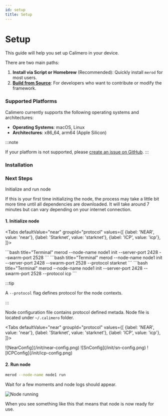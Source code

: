 ```yaml
---
id: setup
title: Setup
---
```



# Setup

This guide will help you set up Calimero in your device.

There are two main paths:

1. **Install via Script or Homebrew** (Recommended): Quickly install `merod`
   for most users.
2. [**Build from Source**](./build-from-source): For developers who want to
   contribute or modify the framework.

### Supported Platforms

Calimero currently supports the following operating systems and architectures:

- **Operating Systems**: macOS, Linux
- **Architectures**: x86_64, arm64 (Apple Silicon)

:::note

If your platform is not supported, please
[create an issue on GitHub](https://github.com/calimero-network/core/issues).
:::

### Installation

<MerodInstallation />

### Next Steps

Initialize and run node

If this is your first time initializing the node, the process may take a little
bit more time until all dependencies are downloaded. It will take around 7
minutes but can vary depending on your internet connection.

#### 1. Initialize node

<Tabs
    defaultValue="near"
    groupId="protocol"
    values={[
        {label: 'NEAR', value: 'near'},
        {label: 'Starknet', value: 'starknet'},
        {label: 'ICP', value: 'icp'},
    ]}>

<TabItem value="near">
```bash title="Terminal"
merod --node-name node1 init --server-port 2428 --swarm-port 2528
```
</TabItem>
<TabItem value="starknet">
```bash title="Terminal"
merod --node-name node1 init --server-port 2428 --swarm-port 2528 --protocol starknet
```
</TabItem>
<TabItem value="icp">
```bash title="Terminal"
merod --node-name node1 init --server-port 2428 --swarm-port 2528 --protocol icp
```
</TabItem>
</Tabs>

:::tip

A `--protocol` flag defines protocol for the node contexts.

:::

Node configuration file contains protocol defined metada. Node file is located
under `~/.calimero` folder.

<Tabs
    defaultValue="near"
    groupId="protocol"
    values={[
        {label: 'NEAR', value: 'near'},
        {label: 'Starknet', value: 'starknet'},
        {label: 'ICP', value: 'icp'},
    ]}>

<TabItem value="near">
![NearConfig](/init/near-config.png)

</TabItem>
<TabItem value="starknet">
![SnConfig](/init/sn-config.png)

</TabItem>
<TabItem value="icp">
![ICPConfig](/init/icp-config.png)

</TabItem>
</Tabs>

#### 2. Run node

```bash title="Terminal"
merod --node-name node1 run
```

Wait for a few moments and node logs should appear.

![Node running](/setup/node-running.png)

When you see something like this that means that node is now ready for use.
